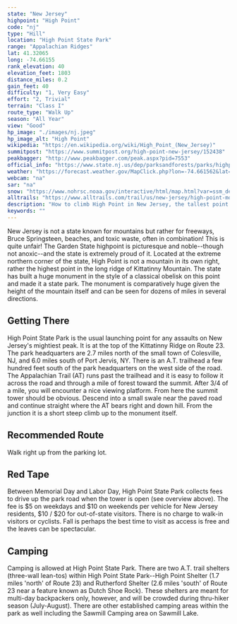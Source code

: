```yaml
---
state: "New Jersey"
highpoint: "High Point"
code: "nj"
type: "Hill"
location: "High Point State Park"
range: "Appalachian Ridges"
lat: 41.32065
long: -74.66155
rank_elevation: 40
elevation_feet: 1803
distance_miles: 0.2
gain_feet: 40
difficulty: "1, Very Easy"
effort: "2, Trivial"
terrain: "Class I"
route_type: "Walk Up"
season: "All Year"
view: "Good"
hp_image: "./images/nj.jpeg"
hp_image_alt: "High Point"
wikipedia: "https://en.wikipedia.org/wiki/High_Point_(New_Jersey)"
summitpost: "https://www.summitpost.org/high-point-new-jersey/152438"
peakbagger: "http://www.peakbagger.com/peak.aspx?pid=7553"
official_info: "https://www.state.nj.us/dep/parksandforests/parks/highpoint.html"
weather: "https://forecast.weather.gov/MapClick.php?lon=-74.661562&lat=41.320948"
webcam: "na"
sar: "na"
snow: "https://www.nohrsc.noaa.gov/interactive/html/map.html?var=ssm_depth&min_x=-74.7366623347074&min_y=41.2209495544434&max_x=-74.5864577824801&max_y=41.4209495544434&bgvar=dem&shdvar=shading&title=0&width=800&height=450&font=0&lbl=m&palette=0&h_o=0&metric=0&lp=0&no_header=0&snap=1&o7=1&o9=1&o11=1&o13=1"
alltrails: "https://www.alltrails.com/trail/us/new-jersey/high-point-monument"
description: "How to climb High Point in New Jersey, the tallest point in the state."
keywords: ""
---
```


New Jersey is not a state known for mountains but rather for freeways, Bruce Springsteen, beaches, and toxic waste, often in combination! This is quite unfair! The Garden State highpoint is picturesque and noble--though not anoxic--and the state is extremely proud of it. Located at the extreme northern corner of the state, High Point is not a mountain in its own right, rather the highest point in the long ridge of Kittatinny Mountain. The state has built a huge monument in the style of a classical obelisk on this point and made it a state park. The monument is comparatively huge given the height of the mountain itself and can be seen for dozens of miles in several directions.

## Getting There
High Point State Park is the usual launching point for any assaults on New Jersey's mightiest peak. It is at the top of the Kittatinny Ridge on Route 23. The park headquarters are 2.7 miles north of the small town of Colesville, NJ, and 6.0 miles south of Port Jervis, NY. There is an A.T. trailhead a few hundred feet south of the park headquarters on the west side of the road.  The Appalachian Trail (AT) runs past the trailhead and it is easy to follow it across the road and through a mile of forest toward the summit. After 3/4 of a mile, you will encounter a nice viewing platform. From here the summit tower should be obvious. Descend into a small swale near the paved road and continue straight where the AT bears right and down hill. From the junction it is a short steep climb up to the monument itself.

## Recommended Route
Walk right up from the parking lot.

## Red Tape
Between Memorial Day and Labor Day, High Point State Park collects fees to drive up the park road when the tower is open (see overview above). The fee is $5 on weekdays and $10 on weekends per vehicle for New Jersey residents, $10 / $20 for out-of-state visitors. There is no charge to walk-in visitors or cyclists. Fall is perhaps the best time to visit as access is free and the leaves can be spectacular.

## Camping
Camping is allowed at High Point State Park. There are two A.T. trail shelters (three-wall lean-tos) within High Point State Park--High Point Shelter (1.7 miles 'north' of Route 23) and Rutherford Shelter (2.6 miles 'south' of Route 23 near a feature known as Dutch Shoe Rock). These shelters are meant for multi-day backpackers only, however, and will be crowded during thru-hiker season (July-August). There are other established camping areas within the park as well including the Sawmill Camping area on Sawmill Lake.
